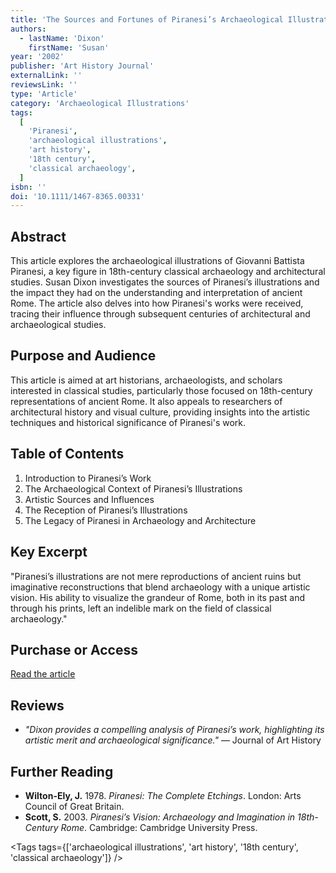 ```yaml
---
title: 'The Sources and Fortunes of Piranesi’s Archaeological Illustrations'
authors:
  - lastName: 'Dixon'
    firstName: 'Susan'
year: '2002'
publisher: 'Art History Journal'
externalLink: ''
reviewsLink: ''
type: 'Article'
category: 'Archaeological Illustrations'
tags:
  [
    'Piranesi',
    'archaeological illustrations',
    'art history',
    '18th century',
    'classical archaeology',
  ]
isbn: ''
doi: '10.1111/1467-8365.00331'
---
```


## Abstract

This article explores the archaeological illustrations of Giovanni Battista Piranesi, a key figure in 18th-century classical archaeology and architectural studies. Susan Dixon investigates the sources of Piranesi’s illustrations and the impact they had on the understanding and interpretation of ancient Rome. The article also delves into how Piranesi's works were received, tracing their influence through subsequent centuries of architectural and archaeological studies.

## Purpose and Audience

This article is aimed at art historians, archaeologists, and scholars interested in classical studies, particularly those focused on 18th-century representations of ancient Rome. It also appeals to researchers of architectural history and visual culture, providing insights into the artistic techniques and historical significance of Piranesi's work.

## Table of Contents

1. Introduction to Piranesi’s Work
2. The Archaeological Context of Piranesi’s Illustrations
3. Artistic Sources and Influences
4. The Reception of Piranesi’s Illustrations
5. The Legacy of Piranesi in Archaeology and Architecture

## Key Excerpt

"Piranesi’s illustrations are not mere reproductions of ancient ruins but imaginative reconstructions that blend archaeology with a unique artistic vision. His ability to visualize the grandeur of Rome, both in its past and through his prints, left an indelible mark on the field of classical archaeology."

## Purchase or Access

[Read the article](https://onlinelibrary.wiley.com/doi/abs/10.1111/1467-8365.00331)

## Reviews

- _"Dixon provides a compelling analysis of Piranesi’s work, highlighting its artistic merit and archaeological significance."_ — Journal of Art History

## Further Reading

- **Wilton-Ely, J.** 1978. _Piranesi: The Complete Etchings_. London: Arts Council of Great Britain.
- **Scott, S.** 2003. _Piranesi’s Vision: Archaeology and Imagination in 18th-Century Rome_. Cambridge: Cambridge University Press.

<Tags
  tags={['archaeological illustrations', 'art history', '18th century', 'classical archaeology']}
/>
